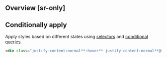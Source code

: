 ## Overview [sr-only]
<Overview/>

## Conditionally apply
Apply styles based on different states using [selectors](/docs/state-selectors) and [conditional queries](/docs/conditional-queries).
```html
<div class="justify-content:normal**:hover** justify-content:normal**@sm** justify-content:normal**@dark** justify-content:normal**@print**">…</div>
```

